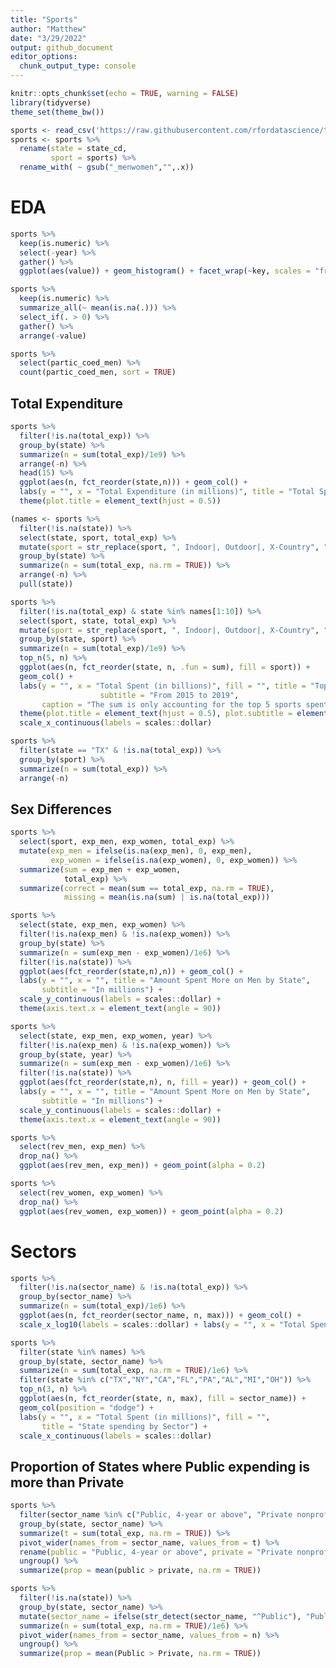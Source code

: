 ```yaml
---
title: "Sports"
author: "Matthew"
date: "3/29/2022"
output: github_document
editor_options: 
  chunk_output_type: console
---
```


```r
knitr::opts_chunk$set(echo = TRUE, warning = FALSE)
library(tidyverse)
theme_set(theme_bw())
```


```r
sports <- read_csv('https://raw.githubusercontent.com/rfordatascience/tidytuesday/master/data/2022/2022-03-29/sports.csv')
sports <- sports %>% 
  rename(state = state_cd,
         sport = sports) %>% 
  rename_with( ~ gsub("_menwomen","",.x))
```


# EDA
```r
sports %>%
  keep(is.numeric) %>%
  select(-year) %>%
  gather() %>%
  ggplot(aes(value)) + geom_histogram() + facet_wrap(~key, scales = "free")
```


```r
sports %>%
  keep(is.numeric) %>%
  summarize_all(~ mean(is.na(.))) %>%
  select_if(. > 0) %>%
  gather() %>%
  arrange(-value)

sports %>%
  select(partic_coed_men) %>%
  count(partic_coed_men, sort = TRUE)
```


## Total Expenditure
```r
sports %>% 
  filter(!is.na(total_exp)) %>% 
  group_by(state) %>%
  summarize(n = sum(total_exp)/1e9) %>%
  arrange(-n) %>% 
  head(15) %>%
  ggplot(aes(n, fct_reorder(state,n))) + geom_col() +
  labs(y = "", x = "Total Expenditure (in millions)", title = "Total Spent by State") +
  theme(plot.title = element_text(hjust = 0.5))
```


```r
(names <- sports %>%
  filter(!is.na(state)) %>%
  select(state, sport, total_exp) %>%
  mutate(sport = str_replace(sport, ", Indoor|, Outdoor|, X-Country", "")) %>% 
  group_by(state) %>% 
  summarize(n = sum(total_exp, na.rm = TRUE)) %>% 
  arrange(-n) %>%
  pull(state))

sports %>%
  filter(!is.na(total_exp) & state %in% names[1:10]) %>%
  select(sport, state, total_exp) %>%
  mutate(sport = str_replace(sport, ", Indoor|, Outdoor|, X-Country", "")) %>% 
  group_by(state, sport) %>% 
  summarize(n = sum(total_exp)/1e9) %>%
  top_n(5, n) %>% 
  ggplot(aes(n, fct_reorder(state, n, .fun = sum), fill = sport)) +
  geom_col() + 
  labs(y = "", x = "Total Spent (in billions)", fill = "", title = "Top 5 Sports for each State",
                    subtitle = "From 2015 to 2019", 
       caption = "The sum is only accounting for the top 5 sports spent in each state") +
  theme(plot.title = element_text(hjust = 0.5), plot.subtitle = element_text(hjust = 0.5)) + 
  scale_x_continuous(labels = scales::dollar)
```


```r
sports %>% 
  filter(state == "TX" & !is.na(total_exp)) %>% 
  group_by(sport) %>% 
  summarize(n = sum(total_exp)) %>%
  arrange(-n)
```


## Sex Differences
```r
sports %>% 
  select(sport, exp_men, exp_women, total_exp) %>%
  mutate(exp_men = ifelse(is.na(exp_men), 0, exp_men),
         exp_women = ifelse(is.na(exp_women), 0, exp_women)) %>% 
  summarize(sum = exp_men + exp_women,
            total_exp) %>% 
  summarize(correct = mean(sum == total_exp, na.rm = TRUE),
            missing = mean(is.na(sum) | is.na(total_exp)))
```


```r
sports %>% 
  select(state, exp_men, exp_women) %>% 
  filter(!is.na(exp_men) & !is.na(exp_women)) %>% 
  group_by(state) %>% 
  summarize(n = sum(exp_men - exp_women)/1e6) %>%
  filter(!is.na(state)) %>% 
  ggplot(aes(fct_reorder(state,n),n)) + geom_col() +
  labs(y = "", x = "", title = "Amount Spent More on Men by State",
       subtitle = "In millions") + 
  scale_y_continuous(labels = scales::dollar) +
  theme(axis.text.x = element_text(angle = 90))
```


```r
sports %>% 
  select(state, exp_men, exp_women, year) %>% 
  filter(!is.na(exp_men) & !is.na(exp_women)) %>% 
  group_by(state, year) %>% 
  summarize(n = sum(exp_men - exp_women)/1e6) %>%
  filter(!is.na(state)) %>% 
  ggplot(aes(fct_reorder(state,n), n, fill = year)) + geom_col() +
  labs(y = "", x = "", title = "Amount Spent More on Men by State",
       subtitle = "In millions") + 
  scale_y_continuous(labels = scales::dollar) +
  theme(axis.text.x = element_text(angle = 90))
```


```r
sports %>%
  select(rev_men, exp_men) %>% 
  drop_na() %>% 
  ggplot(aes(rev_men, exp_men)) + geom_point(alpha = 0.2) 

sports %>% 
  select(rev_women, exp_women) %>% 
  drop_na() %>% 
  ggplot(aes(rev_women, exp_women)) + geom_point(alpha = 0.2) 
```


# Sectors
```r
sports %>% 
  filter(!is.na(sector_name) & !is.na(total_exp)) %>% 
  group_by(sector_name) %>% 
  summarize(n = sum(total_exp)/1e6) %>% 
  ggplot(aes(n, fct_reorder(sector_name, n, max))) + geom_col() +
  scale_x_log10(labels = scales::dollar) + labs(y = "", x = "Total Spent in millions")
```


```r
sports %>%
  filter(state %in% names) %>%
  group_by(state, sector_name) %>% 
  summarize(n = sum(total_exp, na.rm = TRUE)/1e6) %>% 
  filter(state %in% c("TX","NY","CA","FL","PA","AL","MI","OH")) %>%
  top_n(3, n) %>% 
  ggplot(aes(n, fct_reorder(state, n, max), fill = sector_name)) +
  geom_col(position = "dodge") + 
  labs(y = "", x = "Total Spent (in millions)", fill = "",
       title = "State spending by Sector") + 
  scale_x_continuous(labels = scales::dollar)
```


## Proportion of States where Public expending is more than Private
```r
sports %>%
  filter(sector_name %in% c("Public, 4-year or above", "Private nonprofit, 4-year or above")) %>% 
  group_by(state, sector_name) %>% 
  summarize(t = sum(total_exp, na.rm = TRUE)) %>% 
  pivot_wider(names_from = sector_name, values_from = t) %>%
  rename(public = "Public, 4-year or above", private = "Private nonprofit, 4-year or above") %>% 
  ungroup() %>% 
  summarize(prop = mean(public > private, na.rm = TRUE))
```


```r
sports %>%
  filter(!is.na(state)) %>% 
  group_by(state, sector_name) %>% 
  mutate(sector_name = ifelse(str_detect(sector_name, "^Public"), "Public", "Private")) %>% 
  summarize(n = sum(total_exp, na.rm = TRUE)/1e6) %>% 
  pivot_wider(names_from = sector_name, values_from = n) %>% 
  ungroup() %>% 
  summarize(prop = mean(Public > Private, na.rm = TRUE))
```





